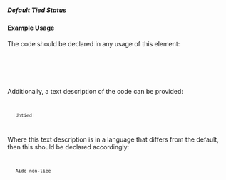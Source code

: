 ===== Default Tied Status ===== 
{{for revison 1.02}}

==== Example Usage ====

The code should be declared in any usage of this element:

<code xml>
    <default-tied-status code="5"/>
</code>

Additionally, a text description of the code can be provided:

<code xml>
    <default-tied-status code="5">Untied</default-tied-status>
</code>

Where this text description is in a language that differs from the default, then this should be declared accordingly:

<code xml>
    <default-tied-status code="5" xml:lang="fr">Aide non-liee</default-tied-status>
</code>
